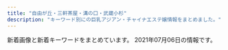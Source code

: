 ```yaml
---
title: "自由が丘・三軒茶屋・溝の口・武蔵小杉"
description: "キーワード別にの巨乳アジアン・チャイナエステ嬢情報をまとめました。"
---
```


新着画像と新着キーワードをまとめています。
2021年07月06日の情報です。

<DmmAffiliateIns />
<KeywordTable
  shops={
    [
    {
        "keywords": {
            "C": 2
        },
        "url": "http://ms-shinraku.com/",
        "name": "\u5fc3\u697d",
        "img_links": [
            "http://ms-shinraku.com/staff/mari/01.jpg",
            "http://ms-shinraku.com/i/files/homeimg.jpg",
            "http://ms-shinraku.com/staff/kanako/01.jpg",
            "http://ms-shinraku.com/staff/yuki/01.jpg",
            "http://ms-shinraku.com/pic/topimg2.jpg",
            "http://ms-shinraku.com/staff/momoka/01.jpg",
            "http://ms-shinraku.com/pic/head.jpg",
            "http://ms-shinraku.com/staff/ran/01.jpg",
            "http://ms-shinraku.com/staff/ayumi/01.jpg",
            "http://ms-shinraku.com/img/ttl_staff.png",
            "http://ms-shinraku.com/pic/topimg1.jpg",
            "http://ms-shinraku.com/img/foot.png"
        ],
        "station": "\u5b66\u82b8\u5927\u5b66\u99c5\u6771\u53e3"
    },
    {
        "name": "\u9752\u7a7a",
        "station": "\u4e09\u8ed2\u8336\u5c4b\u99c5\u5357\u53e3",
        "url": "http://aosora.work/",
        "keywords": {},
        "img_links": [
            "http://aosora.work/staff/karen.jpg",
            "http://aosora.work/images/interior_t.png",
            "http://aosora.work/images/sys3.png",
            "http://aosora.work/images/int2.png",
            "http://aosora.work/staff/miya.jpg",
            "http://aosora.work/images/7.jpg",
            "http://aosora.work/staff/sora.jpg",
            "http://aosora.work/images/8.jpg",
            "http://aosora.work/img/karen2.jpg",
            "http://aosora.work/images/5.jpg",
            "http://aosora.work/staff/momo.jpg",
            "http://aosora.work/img/yu1.jpg",
            "http://aosora.work/img/ayumi1.jpg",
            "http://aosora.work/img/karen1.jpg",
            "http://aosora.work/images/mobile.png",
            "http://aosora.work/img/momo2.jpg",
            "http://aosora.work/images/4.jpg",
            "http://aosora.work/staff/hina.jpg",
            "http://aosora.work/img/yu2.jpg",
            "http://aosora.work/img/momo1.jpg",
            "http://aosora.work/staff/ayumi.jpg",
            "http://aosora.work/images/sys2.jpg",
            "http://aosora.work/staff/risa.jpg",
            "http://aosora.work/images/s1.png",
            "http://aosora.work/img/sora1.jpg",
            "http://aosora.work/img/miya1.jpg",
            "http://aosora.work/images/s1.jpg",
            "http://aosora.work/images/int1.png",
            "http://aosora.work/images/9.jpg",
            "http://aosora.work/images/news.png",
            "http://aosora.work/images/6.jpg",
            "http://aosora.work/img/hina2.jpg",
            "http://aosora.work/img/hina1.jpg",
            "http://aosora.work/images/staff_t.png",
            "http://aosora.work/images/3.jpg",
            "http://aosora.work/staff/yu.jpg",
            "http://aosora.work/images/2.jpg",
            "http://aosora.work/img/risa1.jpg",
            "http://aosora.work/images/head.jpg",
            "http://aosora.work/images/sys1.jpg",
            "http://aosora.work/images/s2.jpg"
        ]
    },
    {
        "name": "Sweet",
        "img_links": [
            "http://www.wqiowaz.site/uploads/210526/1-210526124249116.jpg",
            "http://www.wqiowaz.site/uploads/200629/1-200629103204442.jpg",
            "http://www.wqiowaz.site/uploads/200630/1-200630094K4325.jpg",
            "http://www.wqiowaz.site/uploads/200914/1-200914164443K1.jpg",
            "http://www.wqiowaz.site/picture/m-top004.jpg",
            "http://www.wqiowaz.site/picture/m-head01.jpg",
            "http://www.wqiowaz.site/uploads/210526/1-210526124221D7.jpg",
            "http://www.wqiowaz.site/uploads/200914/1-20091416442NT.jpg",
            "http://www.wqiowaz.site/uploads/201008/1-20100Q5541T55.jpg",
            "http://www.wqiowaz.site/uploads/200630/1-200630094H5294.jpg",
            "http://www.wqiowaz.site/picture/foot01.jpg",
            "http://www.wqiowaz.site/picture/call.png",
            "http://www.wqiowaz.site/uploads/200629/1-200629103142X4.jpg",
            "http://www.wqiowaz.site/uploads/201008/1-20100Q55403531.jpg",
            "http://www.wqiowaz.site/picture/cam-01.jpg",
            "http://www.wqiowaz.site/picture/m-top003.jpg",
            "http://www.wqiowaz.site/uploads/200629/1-200629103104120.jpg",
            "http://www.wqiowaz.site/uploads/201008/1-20100Q55522V7.jpg",
            "http://www.wqiowaz.site/uploads/201008/1-20100Q5550EL.jpg"
        ],
        "station": "\u7528\u8cc0\u99c5\u6771\u53e3",
        "url": "http://www.wqiowaz.site/",
        "keywords": {
            "94": 5,
            "F": 4,
            "84": 2,
            "D": 4,
            "86": 1
        }
    },
    {
        "name": "\u6625\u306e\u604b",
        "img_links": [
            "http://www.es-flower.link/sp/images/sisu.jpg",
            "http://www.es-flower.link/sp/images/interior_t.jpg",
            "http://www.es-flower.link/images/7.jpg",
            "http://www.es-flower.link/images/8.jpg",
            "http://www.es-flower.link/sp/images/7.jpg",
            "http://www.es-flower.link/images/1.jpg",
            "http://www.es-flower.link/img/yume1.jpg",
            "http://www.es-flower.link/img/huyumi1.jpg",
            "http://www.es-flower.link/sp/images/sys3.jpg",
            "http://www.es-flower.link/sp/images/staff_t.jpg",
            "http://www.es-flower.link/sp/images/4.jpg",
            "http://www.es-flower.link/sp/img/yume1.jpg",
            "http://www.es-flower.link/sp/images/rec1.jpg",
            "http://www.es-flower.link/sp/images/sys2.jpg",
            "http://www.es-flower.link/sp/images/top.jpg",
            "http://www.es-flower.link/sp/images/footer.jpg",
            "http://www.es-flower.link/sp/menu/interior.jpg",
            "http://www.es-flower.link/sp/menu/staff.jpg",
            "http://www.es-flower.link/img/koyuki1.jpg",
            "http://www.es-flower.link/images/sm.jpg",
            "http://www.es-flower.link/sp/images/head.png",
            "http://www.es-flower.link/images/3.jpg",
            "http://www.es-flower.link/images/4.jpg",
            "http://www.es-flower.link/sp/images/sisu_t.jpg",
            "http://www.es-flower.link/sp/images/rec3.jpg",
            "http://www.es-flower.link/sp/images/sys1.jpg",
            "http://www.es-flower.link/images/ta.jpg",
            "http://www.es-flower.link/sp/img/huyumi1.jpg",
            "http://www.es-flower.link/sp/menu/top.jpg",
            "http://www.es-flower.link/sp/images/5.jpg",
            "http://www.es-flower.link/images/staff_t.jpg",
            "http://www.es-flower.link/sp/images/time.jpg",
            "http://www.es-flower.link/sp/images/rec2.jpg",
            "http://www.es-flower.link/img/yuyu1.jpg",
            "http://www.es-flower.link/sp/images/newsb.png",
            "http://www.es-flower.link/sp/images/pc.jpg",
            "http://www.es-flower.link/sp/images/ac1.jpg",
            "http://www.es-flower.link/sp/images/news.jpg",
            "http://www.es-flower.link/sp/img/nene1.jpg",
            "http://www.es-flower.link/sp/img/mizuki1.jpg",
            "http://www.es-flower.link/sp/img/arisa1.jpg",
            "http://www.es-flower.link/sp/images/int1.jpg",
            "http://www.es-flower.link/sp/images/int2.jpg",
            "http://www.es-flower.link/images/rec2.jpg",
            "http://www.es-flower.link/images/6.jpg",
            "http://www.es-flower.link/img/arisa1.jpg",
            "http://www.es-flower.link/sp/img/miki1.jpg",
            "http://www.es-flower.link/sp/img/koyuki1.jpg",
            "http://www.es-flower.link/images/5.jpg",
            "http://www.es-flower.link/img/nene1.jpg",
            "http://www.es-flower.link/sp/img/yuyu1.jpg",
            "http://www.es-flower.link/images/info.jpg",
            "http://www.es-flower.link/img/miki1.jpg",
            "http://www.es-flower.link/sp/images/tel.jpg",
            "http://www.es-flower.link/sp/images/1.jpg",
            "http://www.es-flower.link/images/news.jpg",
            "http://www.es-flower.link/images/head.jpg",
            "http://www.es-flower.link/images/interior_t.jpg",
            "http://www.es-flower.link/images/sys.png",
            "http://www.es-flower.link/images/int2.png",
            "http://www.es-flower.link/sp/images/6.jpg",
            "http://www.es-flower.link/img/mizuki1.jpg",
            "http://www.es-flower.link/images/rec1.png",
            "http://www.es-flower.link/images/mobile.jpg",
            "http://www.es-flower.link/sp/images/8.jpg",
            "http://www.es-flower.link/sp/images/2.jpg",
            "http://www.es-flower.link/images/2.jpg",
            "http://www.es-flower.link/images/int1.png",
            "http://www.es-flower.link/sp/images/3.jpg"
        ],
        "station": "\u81ea\u7531\u304c\u4e18\u99c5\u5317\u53e3",
        "url": "http://www.es-flower.link/",
        "keywords": {}
    },
    {
        "url": "http://www.bilibiailei.xyz/",
        "name": "NICE\uff5e\u30ca\u30a4\u30b9",
        "keywords": {
            "D": 5,
            "85": 1,
            "C": 12,
            "86": 4
        },
        "station": "\u4e8c\u5b50\u7389\u5ddd\u99c5\u897f\u53e3",
        "img_links": [
            "http://www.bilibiailei.xyz/style/images/staff_line.png",
            "http://www.bilibiailei.xyz/uploads/210522/1-210522104K59A.jpg",
            "http://www.bilibiailei.xyz/style/images/top.png",
            "http://www.bilibiailei.xyz/style/images/room2.jpg",
            "http://www.bilibiailei.xyz/style/images/dt.jpg",
            "http://www.bilibiailei.xyz/html/dianna_jing/images/room5.jpg",
            "http://www.bilibiailei.xyz/style/images/room1.jpg",
            "http://www.bilibiailei.xyz/style/images/girl-z2.jpg",
            "http://www.bilibiailei.xyz/style/images/room4.jpg",
            "http://www.bilibiailei.xyz/uploads/210522/1-210522104GJ01.jpg",
            "http://www.bilibiailei.xyz/uploads/210522/1-210522104601529.jpg",
            "http://www.bilibiailei.xyz/style/images/girl-z1.jpg",
            "http://www.bilibiailei.xyz/style/images/end.jpg",
            "http://www.bilibiailei.xyz/uploads/210522/1-210522104635540.jpg",
            "http://www.bilibiailei.xyz/style/images/room3.jpg",
            "http://www.bilibiailei.xyz/style/images/mobile.jpg",
            "http://www.bilibiailei.xyz/style/images/bj3.png",
            "http://www.bilibiailei.xyz/uploads/210522/1-210522104521Z1.jpg"
        ]
    },
    {
        "station": "\u99d2\u6ca2\u5927\u5b66\u99c5\u99d2\u6ca2\u516c\u5712\u53e3",
        "name": "\u306a\u306a",
        "url": "http://nanaesute.xyz/",
        "keywords": {
            "C": 7
        },
        "img_links": [
            "http://nanaesute.xyz/images/top_bn1.jpg",
            "http://nanaesute.xyz/images/g1.jpg",
            "http://nanaesute.xyz/images/top.png",
            "http://nanaesute.xyz/images/flash1.jpg",
            "http://nanaesute.xyz/images/side3.png",
            "http://nanaesute.xyz/images/top_bn2.jpg",
            "http://nanaesute.xyz/images/flash.jpg",
            "http://nanaesute.xyz/images/g3.jpg"
        ]
    },
    {
        "keywords": {},
        "img_links": [
            "http://www.annex-jp.info/i/img/mari.jpg",
            "http://annex-jp.info/images/yoho.jpg",
            "http://annex-jp.info/images/kp-info.jpg",
            "http://www.annex-jp.info/i/img/riri.jpg",
            "http://annex-jp.info/images/nana.jpg",
            "http://annex-jp.info/images/sayuri.jpg",
            "http://annex-jp.info/images/riri.jpg",
            "http://www.annex-jp.info/i/img/yoho.jpg",
            "http://annex-jp.info/images/mayumi.jpg",
            "http://www.annex-jp.info/i/img/mayumi.jpg",
            "http://www.annex-jp.info/i/img/sayuri.jpg",
            "http://annex-jp.info/images/info.png",
            "http://annex-jp.info/images/mari.jpg",
            "http://www.annex-jp.info/i/img/nana.jpg"
        ],
        "name": "\u305f\u3093\u307d\u307d",
        "station": "\u81ea\u7531\u304c\u4e18\u99c5\u5317\u53e3",
        "url": "http://annex-jp.info/"
    },
    {
        "station": "\u4e8c\u5b50\u7389\u5ddd\u99c5\u897f\u53e3",
        "name": "\u6625\u5c4b",
        "keywords": {},
        "img_links": [],
        "url": "https://haruya.xyz.mn/"
    },
    {
        "img_links": [
            "http://b-berry.work/images/news.jpg",
            "http://b-berry.work/img/maya1.jpg",
            "http://b-berry.work/images/3.jpg",
            "http://b-berry.work/images/interior_t.jpg",
            "http://b-berry.work/images/s1.png",
            "http://b-berry.work/images/ac1.jpg",
            "http://b-berry.work/img/yuri1.jpg",
            "http://b-berry.work/images/int2.jpg",
            "http://b-berry.work/images/2.jpg",
            "http://b-berry.work/images/1.jpg",
            "http://b-berry.work/images/rec1.jpg",
            "http://b-berry.work/images/rec2.jpg",
            "http://b-berry.work/staff/mona.jpg",
            "http://b-berry.work/images/tg.jpg",
            "http://b-berry.work/images/staff_t.jpg",
            "http://b-berry.work/staff/maya.jpg",
            "http://b-berry.work/images/int1.jpg",
            "http://b-berry.work/images/sys.jpg",
            "http://b-berry.work/images/ac2.jpg",
            "http://b-berry.work/staff/yuri.jpg",
            "http://b-berry.work/images/head.jpg",
            "http://b-berry.work/img/mona1.jpg"
        ],
        "station": "\u81ea\u7531\u304c\u4e18\u99c5\u5317\u53e3",
        "url": "http://b-berry.work/",
        "name": "\u30d6\u30eb\u30fc\u30d9\u30ea\u30fc",
        "keywords": {}
    },
    {
        "img_links": [
            "http://clair.work/images/icon_ranking_03.png",
            "http://clair.work/staff/kasumi1.jpg",
            "http://clair.work/staff/ayaka1.jpg",
            "http://clair.work/images/recruit/point_05.png",
            "http://clair.work/images/recruit/nagare_06.png",
            "http://clair.work/images/mainvisual_01_s.jpg",
            "http://clair.work/staff/humi2.jpg",
            "http://clair.work/images/head_interior.jpg",
            "http://clair.work/images/icon_ranking_02.png",
            "http://clair.work/images/icon_ranking_04.png",
            "http://clair.work/images/recruit/point_06.png",
            "http://clair.work/images/sw_home.png",
            "http://clair.work/images/icon_new.png",
            "http://clair.work/images/recruit/nagare_03.jpg",
            "http://clair.work/images/recruit/message_03.png",
            "http://clair.work/images/recruit/point_04.png",
            "http://clair.work/images/mainvisual_02.jpg",
            "http://clair.work/images/recruit/nagare_02.jpg",
            "http://clair.work/staff/humi1.jpg",
            "http://clair.work/staff/yua1.jpg",
            "http://clair.work/images/icon_ranking_01.png",
            "http://clair.work/images/mainvisual_01.jpg",
            "http://clair.work/images/recruit/nagare_07.png",
            "http://clair.work/images/recruit/point_07.png",
            "http://clair.work/images/recruit/req_03.jpg",
            "http://clair.work/images/no_image.jpg",
            "http://clair.work/images/recruit/point_08.png",
            "http://clair.work/images/trigger.jpg",
            "http://clair.work/images/recruit/point_03.png",
            "http://clair.work/images/recruit/nagare_05.png",
            "http://clair.work/images/recruit/sp_mainvisual.jpg",
            "http://clair.work/images/recruit/nagare_01.jpg",
            "http://clair.work/images/icon_ranking_05.png",
            "http://clair.work/staff/mayu1.jpg",
            "http://clair.work/images/recruit/point_09.png",
            "http://clair.work/images/head_therapist.jpg",
            "http://clair.work/images/mainvisual_02_s.jpg",
            "http://clair.work/images/sw_tel.png"
        ],
        "keywords": {
            "D": 4,
            "C": 4,
            "E": 2
        },
        "station": "\u5b66\u82b8\u5927\u5b66\u99c5\u897f\u53e3",
        "name": "Clair \uff5e\u30af\u30ec\u30fc\u30eb\uff5e",
        "url": "http://clair.work/"
    },
    {
        "img_links": [
            "http://kagayaki.jpn.cm/images/staff_line.png",
            "http://kagayaki.jpn.cm/images/room3.jpg",
            "http://kagayaki.jpn.cm/images/room4.jpg",
            "http://kagayaki.jpn.cm/photos/sites/35/2016/11/12.jpg",
            "http://kagayaki.jpn.cm/images/girl-z1.jpg",
            "http://kagayaki.jpn.cm/images/end1.jpg",
            "http://kagayaki.jpn.cm/images/mobile.jpg",
            "http://kagayaki.jpn.cm/images/top.jpg",
            "http://kagayaki.jpn.cm/photos/sites/35/2016/08/staff32.jpg",
            "http://kagayaki.jpn.cm/images/room5.jpg",
            "http://kagayaki.jpn.cm/photos/sites/35/2017/11/2017110107513579.jpg",
            "http://kagayaki.jpn.cm/photos/sites/35/2016/11/1.jpg",
            "http://kagayaki.jpn.cm/photos/sites/35/2016/08/staff3.jpg",
            "http://kagayaki.jpn.cm/images/bj3.png",
            "http://kagayaki.jpn.cm/photos/sites/35/2016/09/637893871729784570.jpg",
            "http://kagayaki.jpn.cm/images/mobile2.jpg",
            "http://kagayaki.jpn.cm/photos/sites/35/2019/09/2019092518230998.jpg",
            "http://kagayaki.jpn.cm/images/girl-z2.jpg",
            "http://kagayaki.jpn.cm/images/room1.jpg",
            "http://kagayaki.jpn.cm/images/room6.jpg",
            "http://kagayaki.jpn.cm/images/room2.jpg",
            "http://kagayaki.jpn.cm/photos/sites/35/2016/11/11.jpg",
            "http://kagayaki.jpn.cm/images/staff0.jpg",
            "http://kagayaki.jpn.cm/photos/sites/35/2020/10/2020100418535814.jpg"
        ],
        "keywords": {
            "C": 17,
            "84": 1,
            "87": 2,
            "E": 1,
            "D": 6,
            "86": 5
        },
        "url": "http://kagayaki.jpn.cm/",
        "name": "\u661f\u306e\u8f1d\u304d",
        "station": "\u4e09\u8ed2\u8336\u5c4b\u99c5\u5317\u53e3"
    },
    {
        "url": "http://www.jojo.mensnv.com/",
        "img_links": [
            "http://www.jojo.mensnv.com/files/010-03.jpg",
            "http://www.jojo.mensnv.com/images/slider/03.jpg",
            "http://www.jojo.mensnv.com/images/tel.png",
            "http://www.jojo.mensnv.com/files/012-03.jpg",
            "http://www.jojo.mensnv.com/files/003.jpg",
            "http://www.jojo.mensnv.com/files/014-02.jpg",
            "http://www.jojo.mensnv.com/files/011.jpg",
            "http://www.jojo.mensnv.com/files/004-03.jpg",
            "http://www.jojo.mensnv.com/files/009-02.jpg",
            "http://www.jojo.mensnv.com/files/007-02.jpg",
            "http://www.jojo.mensnv.com/files/013-02.jpg",
            "http://www.jojo.mensnv.com/files/005-02.jpg",
            "http://www.jojo.mensnv.com/files/003-02.jpg",
            "http://www.jojo.mensnv.com/files/002-03.jpg",
            "http://www.jojo.mensnv.com/files/001-03.jpg",
            "http://www.jojo.mensnv.com/files/014.jpg",
            "http://www.jojo.mensnv.com/files/006.jpg",
            "http://www.jojo.mensnv.com/files/006-03.jpg",
            "http://www.jojo.mensnv.com/images/slider/02.jpg",
            "http://www.jojo.mensnv.com/files/009-03.jpg",
            "http://www.jojo.mensnv.com/files/014-03.jpg",
            "http://www.jojo.mensnv.com/files/010.jpg",
            "http://www.jojo.mensnv.com/images/mobile.jpg",
            "http://www.jojo.mensnv.com/files/007.jpg",
            "http://www.jojo.mensnv.com/files/006-02.jpg",
            "http://www.jojo.mensnv.com/files/003-03.jpg",
            "http://www.jojo.mensnv.com/files/013-03.jpg",
            "http://www.jojo.mensnv.com/files/007-03.jpg",
            "http://www.jojo.mensnv.com/files/013.jpg",
            "http://www.jojo.mensnv.com/files/005.jpg",
            "http://www.jojo.mensnv.com/files/001.jpg",
            "http://www.jojo.mensnv.com/files/004.jpg",
            "http://www.jojo.mensnv.com/files/002.jpg",
            "http://www.jojo.mensnv.com/files/012.jpg",
            "http://www.jojo.mensnv.com/files/012-02.jpg",
            "http://www.jojo.mensnv.com/images/backlistbtn.png",
            "http://www.jojo.mensnv.com/images/showCover.png",
            "http://www.jojo.mensnv.com/files/011-03.jpg",
            "http://www.jojo.mensnv.com/files/004-02.jpg",
            "http://www.jojo.mensnv.com/images/coverGirlParts.png",
            "http://www.jojo.mensnv.com/files/010-02.jpg",
            "http://www.jojo.mensnv.com/files/002-02.jpg",
            "http://www.jojo.mensnv.com/files/001-02.jpg",
            "http://www.jojo.mensnv.com/files/009.jpg",
            "http://www.jojo.mensnv.com/files/011-02.jpg",
            "http://www.jojo.mensnv.com/files/005-03.jpg",
            "http://www.jojo.mensnv.com/images/slider/01.jpg"
        ],
        "station": "\u4e09\u8ed2\u8336\u5c4b\u99c5\u5357\u53e3",
        "name": "JoJo",
        "keywords": {
            "85": 9,
            "C": 3,
            "\u30bb\u30af\u30b7\u30fc": 1,
            "D": 18,
            "86": 12,
            "88": 3,
            "84": 6
        }
    },
    {
        "keywords": {},
        "station": "\u5927\u5ca1\u5c71\u99c5",
        "url": "http://www.miyuki.es-relax.info/",
        "name": "\u30de\u30c3\u30b5\u30fc\u30b8\u306e\u66d9",
        "img_links": [
            "http://www.miyuki.es-relax.info/images/info2.jpg",
            "http://www.miyuki.es-relax.info/images/kp01.jpg",
            "http://www.miyuki.es-relax.info/gals/nana1.jpg",
            "http://www.miyuki.es-relax.info/images/info1.jpg",
            "http://www.miyuki.es-relax.info/gals/yuri1.jpg",
            "http://www.miyuki.es-relax.info/images/sp01.jpg",
            "http://www.miyuki.es-relax.info/images/info3.jpg",
            "http://www.miyuki.es-relax.info/images/yoyaku.png",
            "http://www.miyuki.es-relax.info/gals/yuki1.jpg",
            "http://www.miyuki.es-relax.info/images/info4.jpg",
            "http://www.miyuki.es-relax.info/images/sp02.jpg",
            "http://www.miyuki.es-relax.info/images/sp03.jpg"
        ]
    },
    {
        "name": "\u697d\u697d\u5c4b",
        "keywords": {
            "C": 14
        },
        "img_links": [
            "http://ms-rlx.com/img/access/road01.jpg",
            "http://ms-rlx.com/img/att.png",
            "http://ms-rlx.com/i/files/homeimg.jpg",
            "http://ms-rlx.com/staff/sachan/01mb.jpg",
            "http://ms-rlx.com/img/access/road02.jpg",
            "http://ms-rlx.com/staff/ringo/01.jpg",
            "http://ms-rlx.com/img/ttl_concept.png",
            "http://ms-rlx.com/img/ttl_mobile.png",
            "http://ms-rlx.com/img/youtube.jpg",
            "http://ms-rlx.com/pic/head.png",
            "http://ms-rlx.com/staff/ringo/01mb.jpg",
            "http://ms-rlx.com/staff/ruri/01mb.jpg",
            "http://ms-rlx.com/staff/momo/01.jpg",
            "http://ms-rlx.com/staff/ruri/01.jpg",
            "http://ms-rlx.com/staff/milk/01mb.jpg",
            "http://ms-rlx.com/staff/milk/01.jpg",
            "http://ms-rlx.com/staff/sachan/01.jpg",
            "http://ms-rlx.com/img/ttl_rec.png",
            "http://ms-rlx.com/img/ttl_tnew.png",
            "http://ms-rlx.com/staff/momo/01mb.jpg",
            "http://ms-rlx.com/img/access/road03.jpg",
            "http://ms-rlx.com/img/ttl_staff.png",
            "http://ms-rlx.com/img/msgbtn.png"
        ],
        "url": "http://ms-rlx.com/",
        "station": "\u81ea\u7531\u304c\u4e18\u99c5\u5357\u53e3"
    },
    {
        "keywords": {
            "85": 18,
            "D": 18,
            "C": 12
        },
        "station": "\u4e8c\u5b50\u7389\u5ddd\u99c5\u897f\u53e3",
        "img_links": [
            "http://tennshinonamida.xyz/style/images/room1.jpg",
            "http://tennshinonamida.xyz/uploads/210528/1-21052QKQ92U.jpg",
            "http://tennshinonamida.xyz/style/images/no1.png",
            "http://tennshinonamida.xyz/style/images/room3.jpg",
            "http://tennshinonamida.xyz/uploads/210531/1-2105311U2252S.jpg",
            "http://tennshinonamida.xyz/style/images/no2.png",
            "http://tennshinonamida.xyz/style/images/room4.jpg",
            "http://tennshinonamida.xyz/uploads/210528/1-21052QP024496.jpg",
            "http://tennshinonamida.xyz/style/images/s_ranking.png",
            "http://tennshinonamida.xyz/style/images/s_newface.png",
            "http://tennshinonamida.xyz/style/images/room2.jpg",
            "http://tennshinonamida.xyz/uploads/210528/1-21052QP113R4.jpg",
            "http://tennshinonamida.xyz/style/images/s_staff.png",
            "http://tennshinonamida.xyz/style/images/line.png",
            "http://tennshinonamida.xyz/style/images/s_news.png",
            "http://tennshinonamida.xyz/uploads/210528/1-21052QP143X6.jpg",
            "http://tennshinonamida.xyz/uploads/210528/1-21052QP223a5.jpg",
            "http://tennshinonamida.xyz/style/images/s_pickup.png",
            "http://tennshinonamida.xyz/uploads/210531/1-2105311U2351U.jpg",
            "http://tennshinonamida.xyz/uploads/210531/1-2105311U2103W.jpg"
        ],
        "url": "http://tennshinonamida.xyz/",
        "name": "\u60a0\u9999"
    },
    {
        "img_links": [
            "http://dreamlove.jpest.site/uploads/sites/8/2021/07/news.jpg",
            "http://dreamlove.jpest.site/uploads/sites/8/2021/07/001.jpg",
            "http://dreamlove.jpest.site/uploads/sites/8/2021/07/top.jpg",
            "http://dreamlove.jpest.site/uploads/sites/8/2021/07/002.jpg",
            "http://dreamlove.jpest.site/uploads/sites/8/2021/07/headers.jpg",
            "http://dreamlove.jpest.site/uploads/sites/8/2021/07/staff.jpg",
            "http://dreamlove.jpest.site/uploads/sites/8/2021/07/r4.jpg",
            "http://dreamlove.jpest.site/uploads/sites/8/2021/07/r1.jpg",
            "http://dreamlove.jpest.site/uploads/sites/8/2021/07/003.jpg",
            "http://dreamlove.jpest.site/uploads/sites/8/2021/07/r2.jpg",
            "http://dreamlove.jpest.site/uploads/sites/8/2021/07/r3.jpg",
            "http://dreamlove.jpest.site/uploads/sites/8/2021/07/004.jpg"
        ],
        "keywords": {},
        "station": "\u99d2\u6ca2\u5927\u5b66\u99c5\u99d2\u6ca2\u516c\u5712\u53e3",
        "url": "http://dreamlove.jpest.site/",
        "name": "\u5922\u306e\u604b"
    },
    {
        "url": "https://ohbay.relaxjp.com/",
        "img_links": [
            "https://ohbay.relaxjp.com/css/m-head.jpg",
            "https://ohbay.relaxjp.com/css/top03.jpg",
            "https://ohbay.relaxjp.com/css/staff/staff03.jpg",
            "https://ohbay.relaxjp.com/css/top0001.jpg",
            "https://ohbay.relaxjp.com/css/osusume03.jpg",
            "https://ohbay.relaxjp.com/css/osusume02.jpg",
            "https://ohbay.relaxjp.com/css/top02.jpg",
            "https://ohbay.relaxjp.com/css/staff/staff04.jpg",
            "https://ohbay.relaxjp.com/css/staff/staff02.jpg",
            "https://ohbay.relaxjp.com/css/staff/staff01.jpg",
            "https://ohbay.relaxjp.com/css/foot.jpg",
            "https://ohbay.relaxjp.com/images/call.png",
            "https://ohbay.relaxjp.com/css/osusume001.jpg"
        ],
        "keywords": {},
        "station": "\u4e8c\u5b50\u7389\u5ddd\u99c5\u6771\u53e3",
        "name": "Oh Baby"
    },
    {
        "name": "Flower\uff5e\u30d5\u30e9\u30ef\u30fc\uff5e",
        "keywords": {
            "86": 4,
            "85": 8,
            "C": 16,
            "88": 4
        },
        "station": "\u4e09\u8ed2\u8336\u5c4b\u99c5\u4e16\u7530\u8c37\u901a\u308a\u53e3",
        "img_links": [
            "http://www.ruby.estjpn.com/images/mainImg_sub.jpg",
            "http://www.ruby.estjpn.com/files/003.jpg",
            "http://www.ruby.estjpn.com/images/icon_staff.png",
            "http://www.ruby.estjpn.com/files/001.jpg",
            "http://www.ruby.estjpn.com/files/002.jpg",
            "http://www.ruby.estjpn.com/images/index_sm.png",
            "http://www.ruby.estjpn.com/files/004.jpg",
            "http://www.ruby.estjpn.com/images/icon_top.png",
            "http://www.ruby.estjpn.com/images/btn2.png",
            "http://www.ruby.estjpn.com/images/icon_info.png",
            "http://www.ruby.estjpn.com/images/icon_tel.png"
        ],
        "url": "http://www.ruby.estjpn.com/"
    },
    {
        "station": "\u4e09\u8ed2\u8336\u5c4b\u99c5\u5357\u53e3",
        "img_links": [
            "http://www.esthe.esraku.com/images/s_pickup.png",
            "http://www.esthe.esraku.com/images/s_message.png",
            "http://www.esthe.esraku.com/files/006.jpg",
            "http://www.esthe.esraku.com/files/001.jpg",
            "http://www.esthe.esraku.com/images/m6.jpg",
            "http://www.esthe.esraku.com/images/slider-img001.jpg",
            "http://www.esthe.esraku.com/images/m3.jpg",
            "http://www.esthe.esraku.com/images/s_news.png",
            "http://www.esthe.esraku.com/images/m4.jpg",
            "http://www.esthe.esraku.com/files/004.jpg",
            "http://www.esthe.esraku.com/files/003.jpg",
            "http://www.esthe.esraku.com/images/m2.jpg",
            "http://www.esthe.esraku.com/images/m1.jpg",
            "http://www.esthe.esraku.com/files/002.jpg",
            "http://www.esthe.esraku.com/images/slider-img002.jpg",
            "http://www.esthe.esraku.com/files/005.jpg",
            "http://www.esthe.esraku.com/images/s_top_therapist.png"
        ],
        "url": "http://www.esthe.esraku.com/",
        "name": "\u53f0\u6e7e\u30a8\u30b9\u30c6",
        "keywords": {
            "88": 8,
            "91": 8,
            "87": 16,
            "E": 8,
            "D": 40,
            "85": 8,
            "86": 8
        }
    }
]
}
/>
<DmmAffiliateScript />
